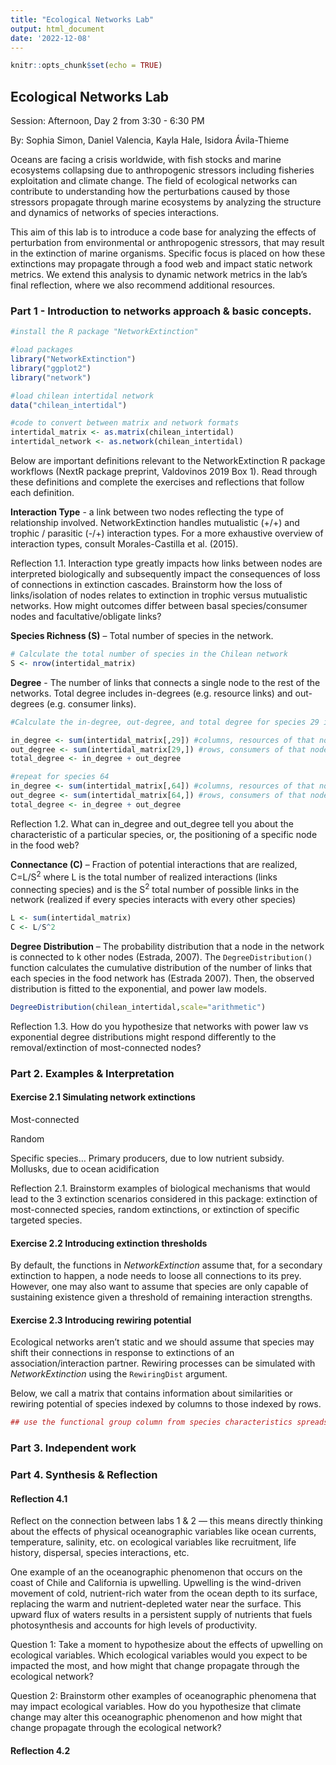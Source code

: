 ```yaml
---
title: "Ecological Networks Lab"
output: html_document
date: '2022-12-08'
---
```


```r
knitr::opts_chunk$set(echo = TRUE)
```

## Ecological Networks Lab

Session: Afternoon, Day 2 from 3:30 - 6:30 PM

By: Sophia Simon, Daniel Valencia, Kayla Hale, Isidora Ávila-Thieme

Oceans are facing a crisis worldwide, with fish stocks and marine ecosystems collapsing due to anthropogenic stressors including fisheries exploitation and climate change. The field of ecological networks can contribute to understanding how the perturbations caused by those stressors propagate through marine ecosystems by analyzing the structure and dynamics of networks of species interactions.

This aim of this lab is to introduce a code base for analyzing the effects of perturbation from environmental or anthropogenic stressors, that may result in the extinction of marine organisms. Specific focus is placed on how these extinctions may propagate through a food web and impact static network metrics. We extend this analysis to dynamic network metrics in the lab's final reflection, where we also recommend additional resources.

### Part 1 - Introduction to networks approach & basic concepts.

```r

#install the R package "NetworkExtinction"

#load packages
library("NetworkExtinction")
library("ggplot2")
library("network")

#load chilean intertidal network
data("chilean_intertidal")

#code to convert between matrix and network formats
intertidal_matrix <- as.matrix(chilean_intertidal)
intertidal_network <- as.network(chilean_intertidal)

```

Below are important definitions relevant to the NetworkExtinction R package workflows (NextR package preprint, Valdovinos 2019 Box 1). Read through these definitions and complete the exercises and reflections that follow each definition.

**Interaction Type** - a link between two nodes reflecting the type of relationship involved. NetworkExtinction handles mutualistic (+/+) and trophic / parasitic (-/+) interaction types. For a more exhaustive overview of interaction types, consult Morales-Castilla et al. (2015).

Reflection 1.1. Interaction type greatly impacts how links between nodes are interpreted biologically and subsequently impact the consequences of loss of connections in extinction cascades. Brainstorm how the loss of links/isolation of nodes relates to extinction in trophic versus mutualistic networks. How might outcomes differ between basal species/consumer nodes and facultative/obligate links?

**Species Richness (S)** -- Total number of species in the network.

```r

# Calculate the total number of species in the Chilean network
S <- nrow(intertidal_matrix)
```

**Degree** - The number of links that connects a single node to the rest of the networks. Total degree includes in-degrees (e.g. resource links) and out-degrees (e.g. consumer links).

```r

#Calculate the in-degree, out-degree, and total degree for species 29 in the Chilean intertidal network. 

in_degree <- sum(intertidal_matrix[,29]) #columns, resources of that node
out_degree <- sum(intertidal_matrix[29,]) #rows, consumers of that node
total_degree <- in_degree + out_degree

#repeat for species 64
in_degree <- sum(intertidal_matrix[,64]) #columns, resources of that node
out_degree <- sum(intertidal_matrix[64,]) #rows, consumers of that node
total_degree <- in_degree + out_degree
```

Reflection 1.2. What can in_degree and out_degree tell you about the characteristic of a particular species, or, the positioning of a specific node in the food web?

**Connectance (C)** -- Fraction of potential interactions that are realized, C=L/S^2^ where L is the total number of realized interactions (links connecting species) and is the S^2^ total number of possible links in the network (realized if every species interacts with every other species)

```r

L <- sum(intertidal_matrix)
C <- L/S^2

```

**Degree Distribution** -- The probability distribution that a node in the network is connected to k other nodes (Estrada, 2007). The `DegreeDistribution()` function calculates the cumulative distribution of the number of links that each species in the food network has (Estrada 2007). Then, the observed distribution is fitted to the exponential, and power law models.

```r

DegreeDistribution(chilean_intertidal,scale="arithmetic")
```

Reflection 1.3. How do you hypothesize that networks with power law vs exponential degree distributions might respond differently to the removal/extinction of most-connected nodes?

### Part 2. Examples & Interpretation

#### Exercise 2.1 Simulating network extinctions

Most-connected

Random

Specific species... Primary producers, due to low nutrient subsidy. Mollusks, due to ocean acidification

Reflection 2.1. Brainstorm examples of biological mechanisms that would lead to the 3 extinction scenarios considered in this package: extinction of most-connected species, random extinctions, or extinction of specific targeted species.

#### Exercise 2.2 Introducing extinction thresholds

By default, the functions in *NetworkExtinction* assume that, for a secondary extinction to happen, a node needs to loose all connections to its prey. However, one may also want to assume that species are only capable of sustaining existence given a threshold of remaining interaction strengths.

#### Exercise 2.3 Introducing rewiring potential 

Ecological networks aren't static and we should assume that species may shift their connections in response to extinctions of an association/interaction partner. Rewiring processes can be simulated with *NetworkExtinction* using the `RewiringDist` argument.

Below, we call a matrix that contains information about similarities or rewiring potential of species indexed by columns to those indexed by rows.

```r

## use the functional group column from species characteristics spreadsheet to inform rewiring? 
```

### Part 3. Independent work

### Part 4. Synthesis & Reflection

#### Reflection 4.1

Reflect on the connection between labs 1 & 2 --- this means directly thinking about the effects of physical oceanographic variables like ocean currents, temperature, salinity, etc. on ecological variables like recruitment, life history, dispersal, species interactions, etc.

One example of an the oceanographic phenomenon that occurs on the coast of Chile and California is upwelling. Upwelling is the wind-driven movement of cold, nutrient-rich water from the ocean depth to its surface, replacing the warm and nutrient-depleted water near the surface. This upward flux of waters results in a persistent supply of nutrients that fuels photosynthesis and accounts for high levels of productivity.

Question 1: Take a moment to hypothesize about the effects of upwelling on ecological variables. Which ecological variables would you expect to be impacted the most, and how might that change propagate through the ecological network?

Question 2: Brainstorm other examples of oceanographic phenomena that may impact ecological variables. How do you hypothesize that climate change may alter this oceanographic phenomenon and how might that change propagate through the ecological network?

#### Reflection 4.2
